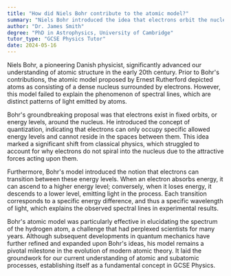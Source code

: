 ```yaml
---
title: "How did Niels Bohr contribute to the atomic model?"
summary: "Niels Bohr introduced the idea that electrons orbit the nucleus in specific energy levels or shells."
author: "Dr. James Smith"
degree: "PhD in Astrophysics, University of Cambridge"
tutor_type: "GCSE Physics Tutor"
date: 2024-05-16
---
```


Niels Bohr, a pioneering Danish physicist, significantly advanced our understanding of atomic structure in the early 20th century. Prior to Bohr's contributions, the atomic model proposed by Ernest Rutherford depicted atoms as consisting of a dense nucleus surrounded by electrons. However, this model failed to explain the phenomenon of spectral lines, which are distinct patterns of light emitted by atoms.

Bohr's groundbreaking proposal was that electrons exist in fixed orbits, or energy levels, around the nucleus. He introduced the concept of quantization, indicating that electrons can only occupy specific allowed energy levels and cannot reside in the spaces between them. This idea marked a significant shift from classical physics, which struggled to account for why electrons do not spiral into the nucleus due to the attractive forces acting upon them.

Furthermore, Bohr's model introduced the notion that electrons can transition between these energy levels. When an electron absorbs energy, it can ascend to a higher energy level; conversely, when it loses energy, it descends to a lower level, emitting light in the process. Each transition corresponds to a specific energy difference, and thus a specific wavelength of light, which explains the observed spectral lines in experimental results.

Bohr's atomic model was particularly effective in elucidating the spectrum of the hydrogen atom, a challenge that had perplexed scientists for many years. Although subsequent developments in quantum mechanics have further refined and expanded upon Bohr's ideas, his model remains a pivotal milestone in the evolution of modern atomic theory. It laid the groundwork for our current understanding of atomic and subatomic processes, establishing itself as a fundamental concept in GCSE Physics.
    